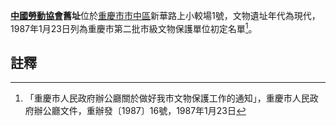 {{msg:重慶市文物保護單位
|名稱 = 中國勞動協會舊址
|編號 = 21
|圖片 = 
|級別 = 3
|分類 = 
|時代 = 現代
|地点 = [[重慶市|重慶市]][[市中區_(重慶市)|市中區]]新華路上小較場1號
|坐標 = 
|登錄 = 1987年1月23日
}}
'''[[中國勞動協會|中國勞動協會]]舊址'''位於[[重慶市|重慶市]][[市中區_(重慶市)|市中區]]新華路上小較場1號，文物遺址年代為現代，1987年1月23日列為重慶市第二批市級文物保護單位初定名單<ref>「重慶市人民政府辦公廳關於做好我市文物保護工作的通知」，重慶市人民政府辦公廳文件，重辦發〔1987〕16號，1987年1月23日</ref>。
== 註釋 ==
{{reflist}}
{{文物保護單位小作品}}